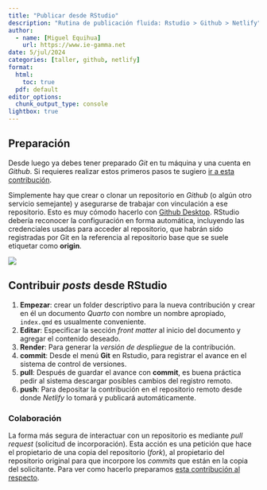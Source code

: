 ```yaml
---
title: "Publicar desde RStudio"
description: "Rutina de publicación fluida: Rstudio > Github > Netlify"
author:
  - name: [Miguel Equihua]
    url: https://www.ie-gamma.net
date: 5/jul/2024
categories: [taller, github, netlify]
format: 
  html:
    toc: true
  pdf: default
editor_options: 
  chunk_output_type: console
lightbox: true
---
```



## Preparación

Desde luego ya debes tener preparado _Git_ en tu máquina y una cuenta en _Github_. Si requieres realizar estos primeros pasos te sugiero [ir a esta contribución](primeros-pasos.qmd).

::: {layout="[55,-5, 40]"}

Simplemente hay que crear o clonar un repositorio en _Github_ (o algún otro servicio semejante) y asegurarse de trabajar con vinculación a ese repositorio. Esto es muy cómodo hacerlo con [Github Desktop](https://desktop.github.com/). RStudio debería reconocer la configuración en forma automática, incluyendo las credenciales usadas para acceder al repositorio, que habrán sido registradas por Git en la referencia al repositorio base que se suele etiquetar como __origin__.

![](img/Git-Netlify.png)

:::

## Contribuir _posts_ desde RStudio

1. __Empezar__: crear un folder descriptivo para la nueva contribución y crear en él un documento _Quarto_ con nombre un nombre apropiado, `index.qmd` es usualmente conveniente.
2. __Editar__: Especificar la sección _front matter_ al inicio del documento y agregar el contenido deseado.
3. __Render__: Para generar la _versión de despliegue_ de la contribución.
4. __commit__: Desde el menú **Git** en Rstudio, para registrar el avance en el sistema de control de versiones.
5. __pull__: Después de guardar el avance con __commit__, es buena práctica pedir al sistema descargar posibles cambios del registro remoto.
5. __push__: Para depositar la contribución en el repositorio remoto desde donde _Netlify_ lo tomará y publicará automáticamente.


### Colaboración

La forma más segura de interactuar con un repositorio es mediante _pull request_ (solicitud de incorporación). Esta acción es una petición que hace el propietario de una copia del repositorio (_fork_), al propietario del repositorio original para que incorpore los _commits_ que están en la copia del solicitante. Para ver como hacerlo preparamos [esta contribución al respecto](pull-request.qmd).

